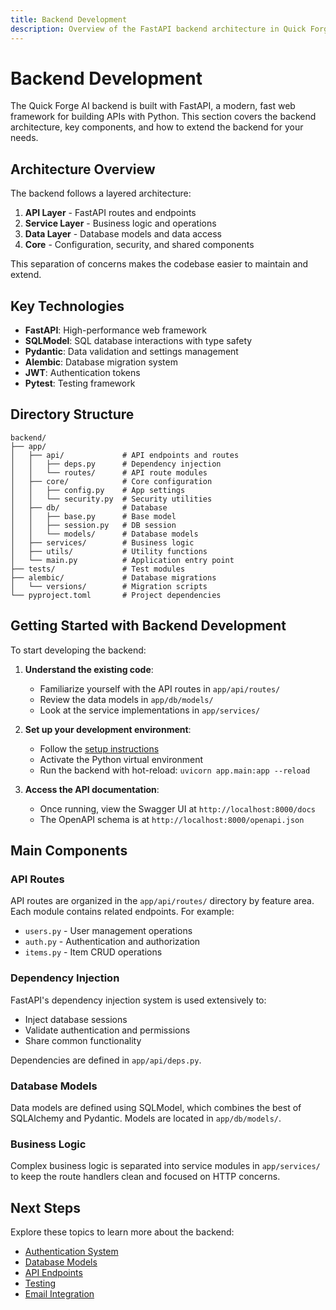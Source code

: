 ```yaml
---
title: Backend Development
description: Overview of the FastAPI backend architecture in Quick Forge AI.
---
```


# Backend Development

The Quick Forge AI backend is built with FastAPI, a modern, fast web framework for building APIs with Python. This section covers the backend architecture, key components, and how to extend the backend for your needs.

## Architecture Overview

The backend follows a layered architecture:

1. **API Layer** - FastAPI routes and endpoints 
2. **Service Layer** - Business logic and operations
3. **Data Layer** - Database models and data access
4. **Core** - Configuration, security, and shared components

This separation of concerns makes the codebase easier to maintain and extend.

## Key Technologies

- **FastAPI**: High-performance web framework
- **SQLModel**: SQL database interactions with type safety
- **Pydantic**: Data validation and settings management
- **Alembic**: Database migration system
- **JWT**: Authentication tokens
- **Pytest**: Testing framework

## Directory Structure

```
backend/
├── app/
│   ├── api/             # API endpoints and routes
│   │   ├── deps.py      # Dependency injection
│   │   └── routes/      # API route modules
│   ├── core/            # Core configuration
│   │   ├── config.py    # App settings
│   │   └── security.py  # Security utilities
│   ├── db/              # Database
│   │   ├── base.py      # Base model
│   │   ├── session.py   # DB session
│   │   └── models/      # Database models
│   ├── services/        # Business logic
│   ├── utils/           # Utility functions
│   └── main.py          # Application entry point
├── tests/               # Test modules
├── alembic/             # Database migrations
│   └── versions/        # Migration scripts
└── pyproject.toml       # Project dependencies
```

## Getting Started with Backend Development

To start developing the backend:

1. **Understand the existing code**: 
   - Familiarize yourself with the API routes in `app/api/routes/`
   - Review the data models in `app/db/models/`
   - Look at the service implementations in `app/services/`

2. **Set up your development environment**:
   - Follow the [setup instructions](/en/docs/getting-started) 
   - Activate the Python virtual environment
   - Run the backend with hot-reload: `uvicorn app.main:app --reload`

3. **Access the API documentation**:
   - Once running, view the Swagger UI at `http://localhost:8000/docs`
   - The OpenAPI schema is at `http://localhost:8000/openapi.json`

## Main Components

### API Routes

API routes are organized in the `app/api/routes/` directory by feature area. Each module contains related endpoints. For example:

- `users.py` - User management operations
- `auth.py` - Authentication and authorization
- `items.py` - Item CRUD operations

### Dependency Injection

FastAPI's dependency injection system is used extensively to:
- Inject database sessions
- Validate authentication and permissions
- Share common functionality

Dependencies are defined in `app/api/deps.py`.

### Database Models

Data models are defined using SQLModel, which combines the best of SQLAlchemy and Pydantic. Models are located in `app/db/models/`.

### Business Logic

Complex business logic is separated into service modules in `app/services/` to keep the route handlers clean and focused on HTTP concerns.

## Next Steps

Explore these topics to learn more about the backend:

- [Authentication System](/en/docs/backend/authentication)
- [Database Models](/en/docs/backend/database)
- [API Endpoints](/en/docs/backend/api-endpoints)
- [Testing](/en/docs/backend/testing)
- [Email Integration](/en/docs/backend/email-integration) 